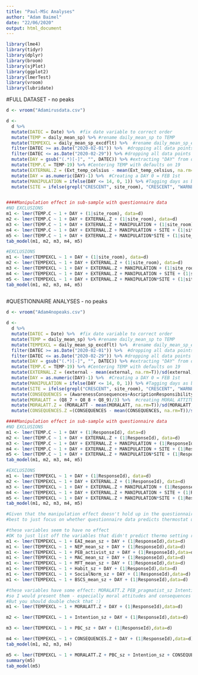 ```yaml
---
title: "Paul-MSc Analyses"
author: "Adam Baimel"
date: "22/06/2020"
output: html_document
---
```


```r
library(lme4)
library(tidyr)
library(dplyr)
library(broom)
library(sjPlot)
library(ggplot2)
library(lmerTest)
library(vroom)
library(lubridate)
```

#FULL DATASET - no peaks
```r
d <- vroom("Adamirusdata.csv")

d <- 
  d %>% 
  mutate(DATEC = Date) %>%  #fix date variable to correct order
  mutate(TEMP = daily_mean_sp) %>% #rename daily_mean_sp to TEMP
  mutate(TEMPEXCL = daily_mean_sp_excdflt) %>%  #rename daily_mean_sp_excdflt to TEMPEXCL
  filter(DATEC >= as.Date("2020-02-01")) %>%  #dropping all data points before Feb 1
  filter(DATEC <= as.Date("2020-02-29")) %>% #dropping all data points after Feb 29
  mutate(DAY = gsub("(.*)[-]", "", DATEC)) %>% #extracting "DAY" from date
  mutate(TEMP.C = TEMP-19) %>% #Centering TEMP with defaults on 19
  mutate(EXTERNAL.Z = (Ext_temp_celsius - mean(Ext_temp_celsius, na.rm=T))/sd(Ext_temp_celsius, na.rm=T)) %>% #standardise external temperature
  mutate(DAY = as.numeric(DAY)-1) %>%  #Creating a DAY 0 = FEB 1st 
  mutate(MANIPULATION = ifelse(DAY <= 14, 0, 1)) %>% #Tagging days as being either before manipulation (0) or after (1)
  mutate(SITE = ifelse(grepl("CRESCENT", site_room), "CRESCENT", "WARNEFORD")) #creating SITE variable


####Manipulation effect in sub-sample with questionnaire data
#NO EXCLUSIONS
m1 <- lmer(TEMP.C ~ 1 + DAY + (1|site_room), data=d)
m2 <- lmer(TEMP.C ~ 1 + DAY + EXTERNAL.Z + (1|site_room), data=d)
m3 <- lmer(TEMP.C ~ 1 + DAY + EXTERNAL.Z + MANIPULATION + (1|site_room), data=d)
m4 <- lmer(TEMP.C ~ 1 + DAY + EXTERNAL.Z + MANIPULATION + SITE + (1|site_room), data=d)
m5 <- lmer(TEMP.C ~ 1 + DAY + EXTERNAL.Z + MANIPULATION*SITE + (1|site_room), data=d)
tab_model(m1, m2, m3, m4, m5)

#EXCLUSIONS 
m1 <- lmer(TEMPEXCL ~ 1 + DAY + (1|site_room), data=d)
m2 <- lmer(TEMPEXCL ~ 1 + DAY + EXTERNAL.Z + (1|site_room), data=d)
m3 <- lmer(TEMPEXCL ~ 1 + DAY + EXTERNAL.Z + MANIPULATION + (1|site_room), data=d)
m4 <- lmer(TEMPEXCL ~ 1 + DAY + EXTERNAL.Z + MANIPULATION + SITE + (1|site_room), data=d)
m5 <- lmer(TEMPEXCL ~ 1 + DAY + EXTERNAL.Z + MANIPULATION*SITE + (1|site_room), data=d)
tab_model(m1, m2, m3, m4, m5)
  
```

#QUESTIONNAIRE ANALYSES - no peaks
``` r
d <- vroom("Adam4nopeaks.csv")

d <- 
  d %>% 
  mutate(DATEC = Date) %>%  #fix date variable to correct order
  mutate(TEMP = daily_mean_sp) %>% #rename daily_mean_sp to TEMP
  mutate(TEMPEXCL = daily_mean_sp_excdflt) %>%  #rename daily_mean_sp_excdflt to TEMPEXCL
  filter(DATEC >= as.Date("2020-02-01")) %>%  #dropping all data points before Feb 1
  filter(DATEC <= as.Date("2020-02-29")) %>% #dropping all data points after Feb 29
  mutate(DAY = gsub("(.*)[-]", "", DATEC)) %>% #extracting "DAY" from date
  mutate(TEMP.C = TEMP-19) %>% #Centering TEMP with defaults on 19
  mutate(EXTERNAL.Z = (external - mean(external, na.rm=T))/sd(external, na.rm=T)) %>% #standardise external temperature
  mutate(DAY = as.numeric(DAY)-1) %>%  #Creating a DAY 0 = FEB 1st 
  mutate(MANIPULATION = ifelse(DAY <= 14, 0, 1)) %>% #Tagging days as being either before manipulation (0) or after (1)
  mutate(SITE = ifelse(grepl("CRESCENT", site_room), "CRESCENT", "WARNEFORD")) %>% #creating SITE variable
  mutate(CONSEQUENCES = (AwarenessConsequences+AscriptionResponsibility)/2) %>% #creating an index from these 2 variables, they are correlated high enough
  mutate(MORALATT = (Q8_7 + Q8_8 + Q8_9)/3) %>%  #creating MORAL ATTITUDES index from these 3 items
  mutate(MORALATT.Z = (MORALATT - mean(MORALATT, na.rm=T))/sd(MORALATT, na.rm=T)) %>% #standardzing moral attitudes
  mutate(CONSEQUENCES.Z =(CONSEQUENCES - mean(CONSEQUENCES, na.rm=T))/sd(CONSEQUENCES, na.rm=T)) #standardizing consequences variable 

####Manipulation effect in sub-sample with questionnaire data
#NO EXCLUSIONS
m1 <- lmer(TEMP.C ~ 1 + DAY + (1|ResponseId), data=d)
m2 <- lmer(TEMP.C ~ 1 + DAY + EXTERNAL.Z + (1|ResponseId), data=d)
m3 <- lmer(TEMP.C ~ 1 + DAY + EXTERNAL.Z + MANIPULATION + (1|ResponseId), data=d)
m4 <- lmer(TEMP.C ~ 1 + DAY + EXTERNAL.Z + MANIPULATION + SITE + (1|ResponseId), data=d)
m5 <- lmer(TEMP.C ~ 1 + DAY + EXTERNAL.Z + MANIPULATION*SITE + (1|ResponseId), data=d)
tab_model(m1, m2, m3, m4, m5)

#EXCLUSIONS 
m1 <- lmer(TEMPEXCL ~ 1 + DAY + (1|ResponseId), data=d)
m2 <- lmer(TEMPEXCL ~ 1 + DAY + EXTERNAL.Z + (1|ResponseId), data=d)
m3 <- lmer(TEMPEXCL ~ 1 + DAY + EXTERNAL.Z + MANIPULATION + (1|ResponseId), data=d)
m4 <- lmer(TEMPEXCL ~ 1 + DAY + EXTERNAL.Z + MANIPULATION + SITE + (1|ResponseId), data=d)
m5 <- lmer(TEMPEXCL ~ 1 + DAY + EXTERNAL.Z + MANIPULATION*SITE + (1|ResponseId), data=d)
tab_model(m1, m2, m3, m4, m5)

#Given that the manipulation effect doesn't hold up in the questionnaire sub-sample
#best to just focus on whether questionnaire data predicts thermostat usage at all

#these variables seem to have no effect 
#OK to just list off the variables that didn't predict thermo setting rather than showing all the models
m1 <- lmer(TEMPEXCL ~ 1 + EAI_mean_sz + DAY + (1|ResponseId),data=d)
m1 <- lmer(TEMPEXCL ~ 1 + NEP_mean_sz + DAY + (1|ResponseId),data=d)
m1 <- lmer(TEMPEXCL ~ 1 + PEB_activist_sz + DAY + (1|ResponseId),data=d)
m1 <- lmer(TEMPEXCL ~ 1 + MAC_mean_sz + DAY + (1|ResponseId),data=d)
m1 <- lmer(TEMPEXCL ~ 1 + MFT_mean_sz + DAY + (1|ResponseId),data=d)
m1 <- lmer(TEMPEXCL ~ 1 + Habit_sz + DAY + (1|ResponseId),data=d)
m1 <- lmer(TEMPEXCL ~ 1 + SocialNorm_sz + DAY + (1|ResponseId),data=d)
m1 <- lmer(TEMPEXCL ~ 1 + BSCS_mean_sz + DAY + (1|ResponseId),data=d)

#these variables have some effect: MORALATT.Z PEB_pragmatist_sz Intention_sz PBC_sz Consequences.Z 
#so I would present them - especially moral attitudes and consequences (as I think they are the strongest effects 
#But you should double check that :)
m1 <- lmer(TEMPEXCL ~ 1 + MORALATT.Z + DAY + (1|ResponseId),data=d)

m2 <- lmer(TEMPEXCL ~ 1 + Intention_sz + DAY + (1|ResponseId),data=d)

m3 <- lmer(TEMPEXCL ~ 1 + PBC_sz + DAY + (1|ResponseId),data=d)

m4 <- lmer(TEMPEXCL ~ 1 + CONSEQUENCES.Z + DAY + (1|ResponseId),data=d)
tab_model(m1, m2, m3, m4)

m5 <- lmer(TEMPEXCL ~ 1 + MORALATT.Z + PBC_sz + Intention_sz + CONSEQUENCES.Z + DAY + EXTERNAL.Z+ (1|ResponseId),data=d)
summary(m5)
tab_model(m5)

```

